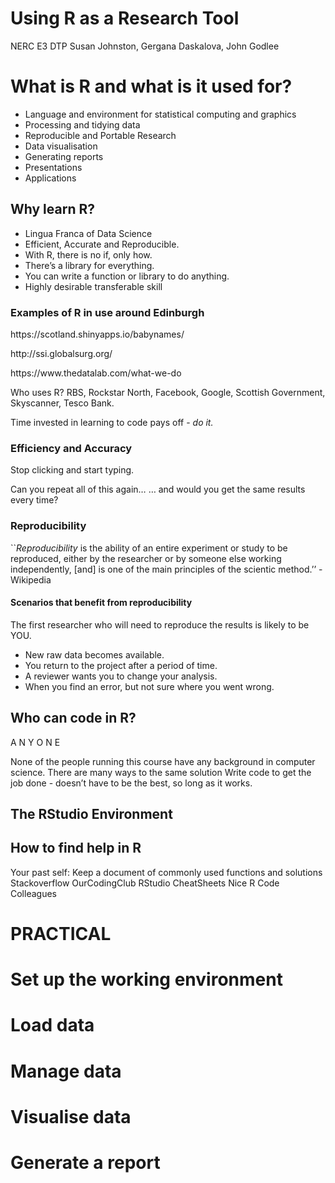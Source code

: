 
# Using R as a Research Tool
NERC E3 DTP
Susan Johnston, Gergana Daskalova, John Godlee



# What is R and what is it used for?

* Language and environment for statistical computing and graphics
* Processing and tidying data
* Reproducible and Portable Research
* Data visualisation
* Generating reports
* Presentations
* Applications


## Why learn R?

* Lingua Franca of Data Science
* Efficient, Accurate and Reproducible.
* With R, there is no if, only how.
* There's a library for everything.
* You can write a function or library to do anything.
* Highly desirable transferable skill


### Examples of R in use around Edinburgh

https://scotland.shinyapps.io/babynames/

http://ssi.globalsurg.org/

https://www.thedatalab.com/what-we-do


Who uses R? 
RBS, Rockstar North, Facebook, Google, Scottish Government, Skyscanner, Tesco Bank.

Time invested in learning to code pays off - *do it.*

### Efficiency and Accuracy

Stop clicking and start typing.

Can you repeat all of this again...
... and would you get the same results every time?


### Reproducibility

``*Reproducibility* is the ability of an entire experiment or study to be reproduced, either by the researcher or by someone else working independently, [and] is one of the main principles of the scientic method.''
-Wikipedia

#### Scenarios that benefit from reproducibility

The first researcher who will
need to reproduce the results is likely to be YOU.

* New raw data becomes available.
* You return to the project after a period of time.
* A reviewer wants you to change your analysis.
* When you find an error, but not sure where you went wrong.


## Who can code in R?

A N Y O N E

None of the people running this course have any background in computer science.
There are many ways to the same solution
Write code to get the job done - doesn't have to be the best, so long as it works.


## The RStudio Environment


## How to find help in R

Your past self: Keep a document of commonly used functions and solutions
Stackoverflow
OurCodingClub
RStudio CheatSheets
Nice R Code
Colleagues



# PRACTICAL


# Set up the working environment



# Load data



# Manage data



# Visualise data





# Generate a report



